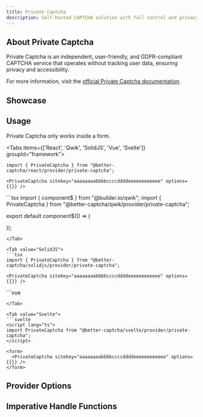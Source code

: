```yaml
---
title: Private Captcha
description: Self-hosted CAPTCHA solution with full control and privacy
---
```



## About Private Captcha

Private Captcha is an independent, user-friendly, and GDPR-compliant CAPTCHA service that operates without tracking user data, ensuring privacy and accessibility.

For more information, visit the [official Private Captcha documentation](https://privatecaptcha.com/).

## Showcase
<PrivateCaptchaPlayground />

## Usage
<Callout type="info">
    Private Captcha only works inside a form.
</Callout>

<Tabs items={['React', 'Qwik', 'SolidJS', 'Vue', 'Svelte']} groupId="framework">
  <Tab value="React">
  ```tsx
  import { PrivateCaptcha } from "@better-captcha/react/provider/private-captcha";

  <PrivateCaptcha sitekey="aaaaaaaabbbbccccddddeeeeeeeeeeee" options={{}} />
  ```
  </Tab>
  
  <Tab value="Qwik">
  ```tsx
  import { component$ } from "@builder.io/qwik";
  import { PrivateCaptcha } from "@better-captcha/qwik/provider/private-captcha";

  export default component$(() => (
    <form>
      <PrivateCaptcha sitekey="aaaaaaaabbbbccccddddeeeeeeeeeeee" options={{}} />
    </form>
  ));
  ```
  </Tab>
  
  <Tab value="SolidJS">
  ```tsx
  import { PrivateCaptcha } from "@better-captcha/solidjs/provider/private-captcha";

  <PrivateCaptcha sitekey="aaaaaaaabbbbccccddddeeeeeeeeeeee" options={{}} />
  ```
  </Tab>

  <Tab value="Vue">
  ```vue
  <template>
    <form>
      <PrivateCaptcha
        sitekey="aaaaaaaabbbbccccddddeeeeeeeeeeee"
        :options="{ theme: 'light' }"
      />
    </form>
  </template>

  <script setup lang="ts">
  import { PrivateCaptcha } from "@better-captcha/vue/provider/private-captcha";
  </script>
  ```
  </Tab>

  <Tab value="Svelte">
  ```svelte
  <script lang="ts">
  import PrivateCaptcha from "@better-captcha/svelte/provider/private-captcha";
  </script>

  <form>
    <PrivateCaptcha sitekey="aaaaaaaabbbbccccddddeeeeeeeeeeee" options={{}} />
  </form>
  ```
  </Tab>
</Tabs>

## Provider Options
<AutoTypeTable path="../../packages/core/src/providers/private-captcha/index.ts" name="RenderParameters" />

## Imperative Handle Functions
<AutoTypeTable path="../../packages/core/src/providers/private-captcha/provider.ts" name="PrivateCaptchaHandle" />
